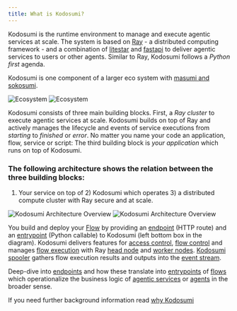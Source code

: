```yaml
---
title: What is Kodosumi?
---
```


Kodosumi is the runtime environment to manage and execute agentic services at scale. The system is based on [Ray](https://ray.io) - a distributed computing framework - and a combination of [litestar](https://litestar.dev/) and [fastapi](https://fastapi.tiangolo.com/) to deliver agentic services to users or other agents. Similar to Ray, Kodosumi follows a _Python first_ agenda.

Kodosumi is one component of a larger eco system with [masumi and sokosumi](https://www.masumi.network/).

<img
  className="block dark:hidden rounded-xl"
  src="/assets/ecosystem.png"
  alt="Ecosystem"
/>
<img
  className="hidden dark:block rounded-xl"
  src="/assets/ecosystem_dark.png"
  alt="Ecosystem"
/>

Kodosumi consists of three main building blocks. First, a _Ray cluster_ to execute agentic services at scale. Kodosumi builds on top of Ray and actively manages the lifecycle and events of service executions from _starting_ to _finished_ or _error_. No matter you name your code an application, flow, service or script: The third building block is _your application_ which runs on top of Kodosumi.

### The following architecture shows the relation between the three building blocks:

1. Your service on top of 2) Kodosumi which operates 3) a distributed compute cluster with Ray secure and at scale.

<img
  className="block dark:hidden rounded-xl"
  src="/assets/architecture.png"
  alt="Kodosumi Architecture Overview"
/>
<img
  className="hidden dark:block rounded-xl"
  src="/assets/architecture_dark.png"
  alt="Kodosumi Architecture Overview"
/>

You build and deploy your [Flow](/concepts#flow) by providing an [endpoint](/concepts#endpoint) (HTTP route) and an [entrypoint](/concepts#entrypoint) (Python callable) to Kodosumi (left bottom box in the diagram). Kodosumi delivers features for [access control](/api#authentication), [flow control](/api#flow-control) and manages [flow execution](/api#execution-control) with Ray [head node](/concepts#ray-head) and [worker nodes](/concepts#ray-worker). [Kodosumi spooler](/concepts#spooler) gathers flow execution results and outputs into the [event stream](/concepts#event-stream).

Deep-dive into [endpoints](/concepts#endpoint) and how these translate into [entrypoints](/concepts#entrypoint) of [flows](#flows) which operationalize the business logic of [agentic services](#agentic-service) or [agents](#agents) in the broader sense.

If you need further background information read [why Kodosumi](/why)
